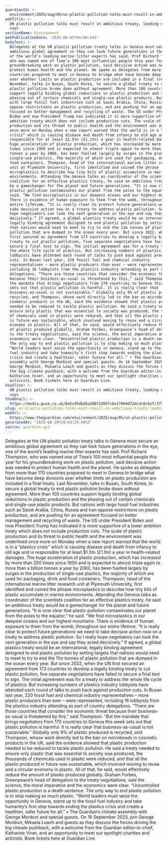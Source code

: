 ```yaml
---
guardianId: >-
  environment/2025/aug/05/un-plastic-pollution-talks-must-result-in-ambitious-treaty-leading-expert-says
webTitle: >-
  UN plastic pollution talks must result in ambitious treaty, leading expert
  says
sectionName: Environment
webPublicationDate: '2025-08-05T04:00:44Z'
bodyText: >-
  Delegates at the UN plastic pollution treaty talks in Geneva must secure an
  ambitious global agreement so they can look future generations in the eye, one
  of the world’s leading marine litter experts has said. Prof Richard Thompson,
  who was named one of Time’s 100 most influential people this year for his
  groundbreaking work on plastic pollution, said decisive action was needed to
  protect human health and the planet. He spoke as delegates from more than 170
  countries prepared to meet in Geneva to bridge what have become deep divisions
  over whether limits on plastic production are included in a final treaty. Last
  November, talks in Busan, South Korea, to secure a global treaty to end
  plastic pollution broke down without agreement. More than 100 countries
  support legally binding global reductions in plastic production and the
  phasing out of certain chemicals and single-use plastic products. But nations
  with large fossil fuel industries such as Saudi Arabia, China, Russia and Iran
  oppose restrictions on plastic production, and are pushing for an agreement
  focused on better management and recycling of waste. The US under President
  Biden and now President Trump has indicated it is more supportive of a lower
  ambition treaty which does not include production cuts. The scale of plastic
  production and its threat to public health and the environment was underlined
  once more on Monday when a new report warned that the world is in a “plastics
  crisis” which is causing disease and death from infancy to old age and is
  responsible for at least $1.5tn (£1.1tn) a year in health-related damages. The
  huge acceleration of plastic production, which has increased by more than 200
  times since 1950 and is expected to almost triple again to more than a billion
  tonnes a year by 2060, has been fuelled largely by surges in the production of
  single-use plastics, the majority of which are used for packaging, drink and
  food containers. Thompson, head of the international marine litter research
  unit at Plymouth University, first identified and coined the phrase
  microplastics to describe how tiny bits of plastic accumulate in marine
  environments. Attending the Geneva talks as coordinator of the scientists
  coalition for an effective plastics treaty, he said an ambitious treaty would
  be a gamechanger for the planet and future generations. “It is now clear that
  plastic pollution contaminates our planet from the poles to the equator,” he
  said. “We find microplastics in our deepest oceans and our highest mountains.
  There is evidence of human exposure to them from the womb, throughout our
  entire lifetime. “It is really clear to protect future generations we need to
  take decisive action now on a treaty to address plastic pollution. So I really
  hope negotiators can look the next generation in the eye and say they acted
  decisively.” If agreed, a global plastics treaty would be an international,
  legally binding agreement designed to end plastic pollution by setting targets
  that nations would need to meet to try to end the 11m tonnes of plastic
  pollution that are dumped in the ocean every year. But since 2022, when the UN
  first secured an agreement from 173 countries to develop a legally binding
  treaty to cut plastic pollution, five separate negotiations have failed to
  secure a final text to sign. The initial agreement was for a treaty to address
  the whole life cycle of plastics. But increasing numbers of plastics industry
  lobbyists have attended each round of talks to push back against production
  cuts. In Busan last year, 220 fossil fuel and chemical industry
  representatives – more plastic producers than ever – were represented,
  including 16 lobbyists from the plastics industry attending as part of country
  delegations. “There are those countries that consider the economic threat
  because their business-as-usual is threatened by this,” said Thompson. “But
  the mandate that brings negotiators from 170 countries to Geneva this week
  sets out that plastic pollution is harmful. It is really clear that
  business-as-usual is not sustainable.” Globally only 9% of plastic produced is
  recycled, and Thompson, whose work directly led to the ban on microbeads in
  cosmetic products in the UK, said the evidence showed that plastic production
  needed to be reduced to tackle plastic pollution. He said a treaty needed to
  ensure only plastic that was essential to society was produced, the thousands
  of chemicals used in plastic were reduced, and that all the plastic produced
  in future was sustainable, which involved moving to reuse and a circular
  economy in plastic. All of that, he said, would effectively reduce the amount
  of plastic produced globally. Graham Forbes, Greenpeace’s head of delegation
  to the treaty negotiations, said the science, the moral imperative and the
  economics were clear. “Uncontrolled plastic production is a death sentence.
  The only way to end plastic pollution is to stop making so much plastic.
  “World leaders must seize the opportunity in Geneva, stand up to the fossil
  fuel industry and take humanity’s first step towards ending the plastics
  crisis and create a healthier, safer future for all.” • The Guardian’s climate
  assembly with George Monbiot and special guests. On 16 September 2025, join
  George Monbiot, Mikaela Loach and guests as they discuss the forces driving
  the big climate pushback, with a welcome from the Guardian editor-in-chief,
  Katharine Viner, and an opportunity to meet our spotlight charities and
  activists. Book tickets here at Guardian Live.
headline: >-
  UN plastic pollution talks must result in ambitious treaty, leading expert
  says
thumbnail: >-
  https://media.guim.co.uk/0a5cd5db26a268f22607cbe17964d72dcdc8cbef/375_0_3750_3000/500.jpg
slug: un-plastic-pollution-talks-must-result-in-ambitious-treaty-leading-expert-says
webUrl: >-
  https://www.theguardian.com/environment/2025/aug/05/un-plastic-pollution-talks-must-result-in-ambitious-treaty-leading-expert-says
generatedAt: '2025-08-28T20:04:29.605Z'
source: guardian-api
---
```

Delegates at the UN plastic pollution treaty talks in Geneva must secure an ambitious global agreement so they can look future generations in the eye, one of the world’s leading marine litter experts has said. Prof Richard Thompson, who was named one of Time’s 100 most influential people this year for his groundbreaking work on plastic pollution, said decisive action was needed to protect human health and the planet. He spoke as delegates from more than 170 countries prepared to meet in Geneva to bridge what have become deep divisions over whether limits on plastic production are included in a final treaty. Last November, talks in Busan, South Korea, to secure a global treaty to end plastic pollution broke down without agreement. More than 100 countries support legally binding global reductions in plastic production and the phasing out of certain chemicals and single-use plastic products. But nations with large fossil fuel industries such as Saudi Arabia, China, Russia and Iran oppose restrictions on plastic production, and are pushing for an agreement focused on better management and recycling of waste. The US under President Biden and now President Trump has indicated it is more supportive of a lower ambition treaty which does not include production cuts. The scale of plastic production and its threat to public health and the environment was underlined once more on Monday when a new report warned that the world is in a “plastics crisis” which is causing disease and death from infancy to old age and is responsible for at least $1.5tn (£1.1tn) a year in health-related damages. The huge acceleration of plastic production, which has increased by more than 200 times since 1950 and is expected to almost triple again to more than a billion tonnes a year by 2060, has been fuelled largely by surges in the production of single-use plastics, the majority of which are used for packaging, drink and food containers. Thompson, head of the international marine litter research unit at Plymouth University, first identified and coined the phrase microplastics to describe how tiny bits of plastic accumulate in marine environments. Attending the Geneva talks as coordinator of the scientists coalition for an effective plastics treaty, he said an ambitious treaty would be a gamechanger for the planet and future generations. “It is now clear that plastic pollution contaminates our planet from the poles to the equator,” he said. “We find microplastics in our deepest oceans and our highest mountains. There is evidence of human exposure to them from the womb, throughout our entire lifetime. “It is really clear to protect future generations we need to take decisive action now on a treaty to address plastic pollution. So I really hope negotiators can look the next generation in the eye and say they acted decisively.” If agreed, a global plastics treaty would be an international, legally binding agreement designed to end plastic pollution by setting targets that nations would need to meet to try to end the 11m tonnes of plastic pollution that are dumped in the ocean every year. But since 2022, when the UN first secured an agreement from 173 countries to develop a legally binding treaty to cut plastic pollution, five separate negotiations have failed to secure a final text to sign. The initial agreement was for a treaty to address the whole life cycle of plastics. But increasing numbers of plastics industry lobbyists have attended each round of talks to push back against production cuts. In Busan last year, 220 fossil fuel and chemical industry representatives – more plastic producers than ever – were represented, including 16 lobbyists from the plastics industry attending as part of country delegations. “There are those countries that consider the economic threat because their business-as-usual is threatened by this,” said Thompson. “But the mandate that brings negotiators from 170 countries to Geneva this week sets out that plastic pollution is harmful. It is really clear that business-as-usual is not sustainable.” Globally only 9% of plastic produced is recycled, and Thompson, whose work directly led to the ban on microbeads in cosmetic products in the UK, said the evidence showed that plastic production needed to be reduced to tackle plastic pollution. He said a treaty needed to ensure only plastic that was essential to society was produced, the thousands of chemicals used in plastic were reduced, and that all the plastic produced in future was sustainable, which involved moving to reuse and a circular economy in plastic. All of that, he said, would effectively reduce the amount of plastic produced globally. Graham Forbes, Greenpeace’s head of delegation to the treaty negotiations, said the science, the moral imperative and the economics were clear. “Uncontrolled plastic production is a death sentence. The only way to end plastic pollution is to stop making so much plastic. “World leaders must seize the opportunity in Geneva, stand up to the fossil fuel industry and take humanity’s first step towards ending the plastics crisis and create a healthier, safer future for all.” • The Guardian’s climate assembly with George Monbiot and special guests. On 16 September 2025, join George Monbiot, Mikaela Loach and guests as they discuss the forces driving the big climate pushback, with a welcome from the Guardian editor-in-chief, Katharine Viner, and an opportunity to meet our spotlight charities and activists. Book tickets here at Guardian Live.
